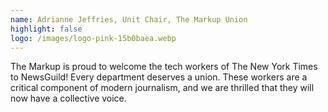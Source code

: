 ```yaml
---
name: Adrianne Jeffries, Unit Chair, The Markup Union
highlight: false
logo: /images/logo-pink-15b0baea.webp
---
```

The Markup is proud to welcome the tech workers of The New York Times to
NewsGuild! Every department deserves a union. These workers are a critical
component of modern journalism, and we are thrilled that they will now have a
collective voice.
